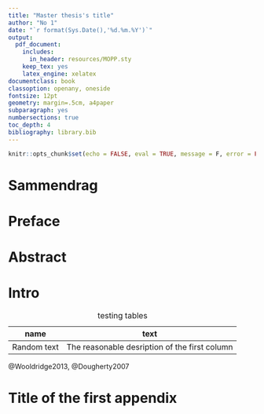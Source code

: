 ---
title: "Master thesis's title"
author: "No 1"
date: "`r format(Sys.Date(),'%d.%m.%Y')`"
output:
  pdf_document:
    includes:
      in_header: resources/MOPP.sty
    keep_tex: yes
    latex_engine: xelatex
documentclass: book
classoption: openany, oneside
fontsize: 12pt
geometry: margin=.5cm, a4paper
subparagraph: yes
numbersections: true
toc_depth: 4
bibliography: library.bib
---

```{r , include=FALSE}
knitr::opts_chunk$set(echo = FALSE, eval = TRUE, message = F, error = FALSE)
```
<!-- If you want to write your MOPP in English, type on a new line \inEnglish -->
<!-- \inEnglish -->
\inEnglish
<!-- If you will have Appendices, type  "yes" in the next i.e \withAppendices{yes} -->
\withAppendices{yes}

\MoppTitle

# Sammendrag

\lipsum[3]

# Preface

\lipsum[2]

# Abstract
\lipsum[2]

\MoppLists

# Intro

| name        | text                                         |
| ------------|----------------------------------------------|
| Random text | The reasonable desription of the first column|

Table: testing tables

\lipsum[2-20]

\begin{figure}
\includegraphics{resources/nordlogoen}
\caption{testin figure}
\end{figure}
@Wooldridge2013, @Dougherty2007

<!-- If you have Appendices, type on a new line \Appendices  and create a new chapter with a desired appendix-->

\Appendices

# Title of the first appendix

\MoppRefs
